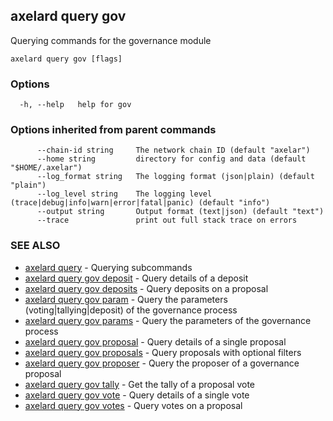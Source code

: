 ## axelard query gov

Querying commands for the governance module

```
axelard query gov [flags]
```

### Options

```
  -h, --help   help for gov
```

### Options inherited from parent commands

```
      --chain-id string     The network chain ID (default "axelar")
      --home string         directory for config and data (default "$HOME/.axelar")
      --log_format string   The logging format (json|plain) (default "plain")
      --log_level string    The logging level (trace|debug|info|warn|error|fatal|panic) (default "info")
      --output string       Output format (text|json) (default "text")
      --trace               print out full stack trace on errors
```

### SEE ALSO

- [axelard query](/cli-docs/v0_32_0/axelard_query) - Querying subcommands
- [axelard query gov deposit](/cli-docs/v0_32_0/axelard_query_gov_deposit) - Query details of a deposit
- [axelard query gov deposits](/cli-docs/v0_32_0/axelard_query_gov_deposits) - Query deposits on a proposal
- [axelard query gov param](/cli-docs/v0_32_0/axelard_query_gov_param) - Query the parameters (voting|tallying|deposit) of the governance process
- [axelard query gov params](/cli-docs/v0_32_0/axelard_query_gov_params) - Query the parameters of the governance process
- [axelard query gov proposal](/cli-docs/v0_32_0/axelard_query_gov_proposal) - Query details of a single proposal
- [axelard query gov proposals](/cli-docs/v0_32_0/axelard_query_gov_proposals) - Query proposals with optional filters
- [axelard query gov proposer](/cli-docs/v0_32_0/axelard_query_gov_proposer) - Query the proposer of a governance proposal
- [axelard query gov tally](/cli-docs/v0_32_0/axelard_query_gov_tally) - Get the tally of a proposal vote
- [axelard query gov vote](/cli-docs/v0_32_0/axelard_query_gov_vote) - Query details of a single vote
- [axelard query gov votes](/cli-docs/v0_32_0/axelard_query_gov_votes) - Query votes on a proposal
